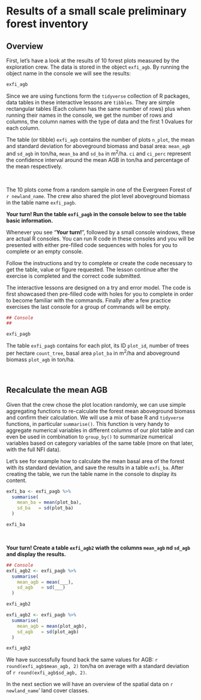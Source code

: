 

# Results of a small scale preliminary forest inventory

## Overview

First, let's have a look at the results of 10 forest plots measured by the exploration crew. The data is stored in the object `exfi_agb`. By running the object name in the console we will see the results:

```r

exfi_agb

```

::::::{.infobox data-latex=""}

Since we are using functions form the `tidyverse` collection of R packages, data tables in these interactive lessons are `tibbles`. They are simple rectangular tables (Each column has the same number of rows) plus when running their names in the console, we get the number of rows and columns, the column names with the type of data and the first 1 0values for each column.

::::::

The table (or tibble) `exfi_agb` contains the number of plots `n_plot`, the mean and standard deviation for aboveground biomass and basal area: `mean_agb` and  `sd_agb` in ton/ha, `mean_ba` and `sd_ba` in m^2^/ha. `ci` and `ci_perc` represent the confidence interval around the mean AGB in ton/ha and percentage of the mean respectively.


\  

The 10 plots come from a random sample in one of the Evergreen Forest of ```r newland_name```. The crew also shared the plot level aboveground biomass in the table name `exfi_pagb`. 

**Your turn! Run the table `exfi_pagb` in the console below to see the table basic information.**

::::::{.infobox data-latex=""}

Whenever you see "**Your turn!**", followed by a small console windows, these are actual R consoles. You can run R code in these consoles and you will be presented with either pre-filled code sequences with holes for you to complete or an empty console.

Follow the instructions and try to complete or create the code necessary to get the table, value or figure requested. The lesson continue after the exercise is completed and the correct code submitted.

The interactive lessons are designed on a try and error model. The code is first showcased then pre-filled code with holes for you to complete in order to become familiar with the commands. Finally after a few practice exercises the last console for a group of commands will be empty.

::::::


```r

## Console
##

```


```r

exfi_pagb

```

The table `exfi_pagb` contains for each plot, its ID `plot_id`, number of trees per hectare `count_tree`, basal area `plot_ba` in m^2^/ha and aboveground biomass `plot_agb` in ton/ha.

\  

## Recalculate the mean AGB

Given that the crew chose the plot location randomly, we can use simple aggregating functions to re-calculate the forest mean aboveground biomass and confirm their calculation. We will use a mix of base R and `tidyverse` functions, in particular `summarise()`. This function is very handy to aggregate numerical variables in different columns of our plot table and can even be used in combination to `group_by()` to summarize numerical variables based on category variables of the same table (more on that later, with the full NFI data). 

Let's see for example how to calculate the mean basal area of the forest with its standard deviation, and save the results in a table `exfi_ba`. After creating the table, we run the table name in the console to display its content.

```r

exfi_ba <- exfi_pagb %>%
  summarise(
    mean_ba = mean(plot_ba),
    sd_ba   = sd(plot_ba)
  )

exfi_ba

```

\  

**Your turn! Create a table `exfi_agb2` wiath the columns `mean_agb` nd `sd_agb` and display the results.**

```r

## Console
exfi_agb2 <- exfi_pagb %>%
  summarise(
    mean_agb = mean(___),
    sd_agb   = sd(___)
  )

exfi_agb2

```

```r

exfi_agb2 <- exfi_pagb %>%
  summarise(
    mean_agb = mean(plot_agb),
    sd_agb   = sd(plot_agb)
  )

exfi_agb2

```


We have successfully found back the same values for AGB: ```r round(exfi_agb$mean_agb, 2)``` ton/ha on average with a standard deviation of ```r round(exfi_agb$sd_agb, 2)```.

In the next section we will have an overview of the spatial data on ```r newland_name```' land cover classes.

\  




